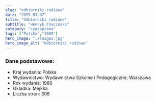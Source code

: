 ```yaml
---
slug: "odbiorniki-radiowe"
date: "2025-01-07"
title: "Odbiorniki radiowe"
subtitle: "Henryk Chaciński"
category: "czasopisma"
tags: ["Polska","1980"]
hero_image: "./image1.jpg"
hero_image_alt: "Odbiorniki radiowe"
---
```


### Dane podstawowe:

- Kraj wydania: Polska
- Wydawnictwo: Wydawnictwa Szkolne i Pedagogiczne; Warszawa
- Rok wydania: 1980
- Okładka: Miękka
- Liczba stron: 308
